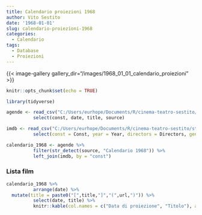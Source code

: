 ```yaml
---
title: Calendario proiezioni 1968
author: Vito Sestito
date: '1968-01-01'
slug: calendario-proiezioni-1968
categories:
  - Calendario
tags:
  - Database
  - Proiezioni
---
```

{{< image-gallery gallery_dir="/images/1968_01_01_calendario_proiezioni" >}}
```r
knitr::opts_chunk$set(echo = TRUE)

library(tidyverse)

agende <- read_csv("C:/Users/eurhope/Documents/R/cinema-teatro-sestito/static/data/programmazione_agende.csv") %>%
          select(const, date, title, source)

imdb <- read_csv("C:/Users/eurhope/Documents/R/cinema-teatro-sestito/static/data/programmazione_imdb.csv") %>%
          select(const = Const, year = Year, directors = Directors, genres = Genres, imdb_rating = `IMDb Rating`, runtime = `Runtime (mins)`, url = URL)

calendario_1968 <- agende %>%
          filter(str_detect(source, "Calendario 1968")) %>%
          left_join(imdb, by = "const")
```
### Lista film
```r
calendario_1968 %>%
          arrange(date) %>%
  mutate(title = paste0("[",title,"]","(",url,")")) %>%
          select(date, title) %>%
          knitr::kable(col.names = c("Data di proiezione", "Titolo"), align = c("l", "l", "l"))
```